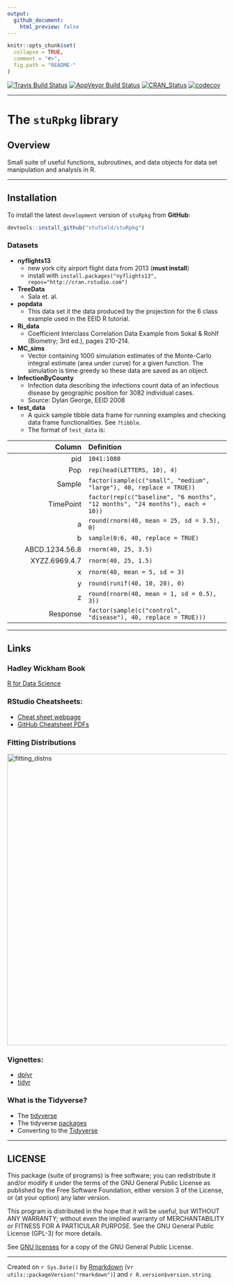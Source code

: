 ```yaml
---
output:
  github_document:
    html_preview: false
---
```



<!-- README.md is generated from README.Rmd. Please edit that file -->


```r
knitr::opts_chunk$set(
  collapse = TRUE,
  comment = "#>",
  fig.path = "README-"
)
```

[![Travis Build Status](https://travis-ci.org/stufield/stuRpkg.svg?branch=master)](https://travis-ci.org/stufield/stuRpkg)
[![AppVeyor Build Status](https://ci.appveyor.com/api/projects/status/github/stufield/stuRpkg?branch=master&svg=true)](https://ci.appveyor.com/project/stufield/stuRpkg)
[![CRAN_Status](http://www.r-pkg.org/badges/version/stuRpkg)](https://cran.r-project.org/package=stuRpkg)
[![codecov](https://codecov.io/gh/stufield/stuRpkg/branch/master/graph/badge.svg)](https://codecov.io/gh/stufield/stuRpkg)


--------------------


# The `stuRpkg` library


## Overview

Small suite of useful functions, subroutines, and data objects for
data set manipulation and analysis in R.


-------------------


## Installation
To install the latest `development` version of `stuRpkg` from **GitHub**:

```r
devtools::install_github("stufield/stuRpkg")
```


### Datasets

* **nyflights13**
  + new york city airport flight data from 2013 (**must install**)
  + install with `install.packages("nyflights13", repos="http://cran.rstudio.com")`
* **TreeData**
  + Sala et. al.
* **popdata**
  + This data set it the data produced by the projection for
    the 6 class example used in the EEID R tutorial.
* **Ri_data**
  + Coefficient Interclass Correlation Data Example from Sokal & Rohlf
    (Biometry; 3rd ed.), pages 210-214.
* **MC_sims**
  + Vector containing 1000 simulation estimates of the 
    Monte-Carlo integral estimate (area under curve) for a 
    given function. The simulation is time greedy so these 
    data are saved as an object.
* **InfectionByCounty**
  + Infection data describing the infections count data of an infectious disease
    by geographic position for 3082 individual cases.
  + Source: Dylan George, EEID 2008
* **test_data**
  + A quick sample tibble data frame for running examples and 
    checking data frame functionalities. See `?tibble`.
  + The format of `test_data` is:

| Column          | Definition                  |
| --------------: | :-------------------------- | 
| pid             | `1041:1080`                 |
| Pop             | `rep(head(LETTERS, 10), 4)` |
| Sample          | `factor(sample(c("small", "medium", "large"), 40, replace = TRUE))`           |
| TimePoint       | `factor(rep(c("baseline", "6 months", "12 months", "24 months"), each = 10))` |
| a               | `round(rnorm(40, mean = 25, sd = 3.5), 0)` |
| b               | `sample(0:6, 40, replace = TRUE)`          |
| ABCD.1234.56.8  | `rnorm(40, 25, 3.5)`                       |
| XYZZ.6969.4.7   | `rnorm(40, 25, 1.5)`                       |
| x               | `rnorm(40, mean = 5, sd = 3)`              |
| y               | `round(runif(40, 10, 20), 0)`              |
| z               | `round(rnorm(40, mean = 1, sd = 0.5), 3))` |
| Response        | `factor(sample(c("control", "disease"), 40, replace = TRUE)))` |


-------------------------

## Links
### Hadley Wickham Book
[R for Data Science](http://r4ds.had.co.nz/)

### RStudio Cheatsheets:
* [Cheat sheet webpage](https://www.rstudio.com/resources/cheatsheets/)
* [GitHub Cheatsheet PDFs](https://github.com/rstudio/cheatsheets)

### Fitting Distributions
<img width="669" alt="fitting_distns" src="https://user-images.githubusercontent.com/25203086/39655576-b7d5595a-4fb7-11e8-9f1a-01714d304afd.png">

### Vignettes:
  * [dplyr](https://cran.r-project.org/web/packages/dplyr/vignettes/dplyr.html)
  * [tidyr](http://cran.r-project.org/web/packages/tidyr/vignettes/tidy-data.html)

### What is the Tidyverse?

  * The [tidyverse](https://www.tidyverse.org/)
  * The tidyverse [packages](https://www.tidyverse.org/packages/)
  * Converting to the [Tidyverse](http://www.significantdigits.org/2017/10/switching-from-base-r-to-tidyverse/)


---------------------------


## LICENSE
This package (suite of programs) is free software; you can redistribute 
it and/or modify it under the terms of the GNU General Public License 
as published by the Free Software Foundation, either version 3 of the 
License, or (at your option) any later version.

This program is distributed in the hope that it will be useful,
but WITHOUT ANY WARRANTY; without even the implied warranty of
MERCHANTABILITY or FITNESS FOR A PARTICULAR PURPOSE.  See the
GNU General Public License (GPL-3) for more details.

See [GNU licenses](http://www.gnu.org/licenses/) for a copy of the 
GNU General Public License.



------------------------------

Created on `r Sys.Date()` by [Rmarkdown](https://github.com/rstudio/rmarkdown)
(v`r utils::packageVersion("rmarkdown")`) and `r R.version$version.string`. 
